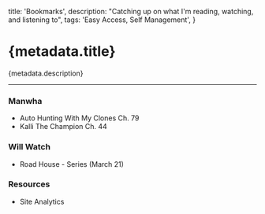 
  title: 'Bookmarks',
  description: "Catching up on what I'm reading, watching, and listening to",
  tags: 'Easy Access, Self Management',
}

# {metadata.title}

{metadata.description}

---

### Manwha

- <MdxLink href="https://manhuaus.com/manga/auto-hunting-with-my-clones">
    Auto Hunting With My Clones Ch. 79
  </MdxLink>
- <MdxLink href="https://manhuaus.com/manga/kalli-the-champion">
    Kalli The Champion Ch. 44
  </MdxLink>

### Will Watch

- <MdxLink href="https://www.youtube.com/watch?v=Y0ZsLudtfjI">
    Road House - Series (March 21)
  </MdxLink>

### Resources

- <MdxLink href="https://umami-rdt-li.vercel.app/share/3Aiazf1XBMaxwW30">
    Site Analytics
  </MdxLink>
